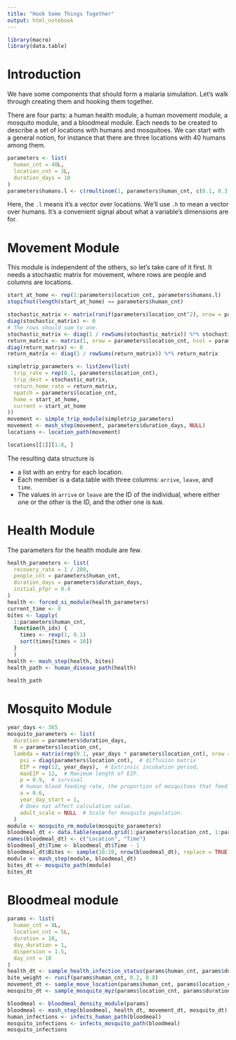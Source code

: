 ```yaml
---
title: "Hook Some Things Together"
output: html_notebook
---
```


```r
library(macro)
library(data.table)
```


# Introduction

We have some components that should form a malaria simulation. Let's walk through creating them and hooking them together.

There are four parts: a human health module, a human movement module, a mosquito module, and a bloodmeal module. Each needs to be created to describe a set of locations with humans and mosquitoes. We can start with a general notion, for instance that there are three locations with 40 humans among them.
```r
parameters <- list(
  human_cnt = 40L,
  location_cnt = 3L,
  duration_days = 10
)
parameters$humans.l <- c(rmultinom(1, parameters$human_cnt, c(0.1, 0.3, 0.6)))
```
Here, the `.l` means it's a vector over locations. We'll use `.h` to mean a vector over humans. It's a convenient signal about what a variable's dimensions are for.


# Movement Module

This module is independent of the others, so let's take care of it first. It needs a stochastic matrix for movement, where rows are people and columns are locations.

```r
start_at_home <- rep(1:parameters$location_cnt, parameters$humans.l)
stopifnot(length(start_at_home) == parameters$human_cnt)

stochastic_matrix <- matrix(runif(parameters$location_cnt^2), nrow = parameters$location_cnt)
diag(stochastic_matrix) <- 0
# The rows should sum to one.
stochastic_matrix <- diag(1 / rowSums(stochastic_matrix)) %*% stochastic_matrix
return_matrix <- matrix(1, nrow = parameters$location_cnt, ncol = parameters$location_cnt)
diag(return_matrix) <- 0
return_matrix <- diag(1 / rowSums(return_matrix)) %*% return_matrix

simpletrip_parameters <- list2env(list(
  trip_rate = rep(0.1, parameters$location_cnt),
  trip_dest = stochastic_matrix,
  return_home_rate = return_matrix,
  npatch = parameters$location_cnt,
  home = start_at_home,
  current = start_at_home
))
movement <- simple_trip_module(simpletrip_parameters)
movement <- mash_step(movement, parameters$duration_days, NULL)
locations <- location_path(movement)
```

```r
locations[[1]][1:8, ]
```
The resulting data structure is

* a list with an entry for each location.
* Each member is a data.table with three columns: `arrive`, `leave`, and `time`.
* The values in `arrive` or `leave` are the ID of the individual, where either one or the other is the ID, and the other one is `NaN`.


# Health Module

The parameters for the health module are few.
```r
health_parameters <- list(
  recovery_rate = 1 / 200,
  people_cnt = parameters$human_cnt,
  duration_days = parameters$duration_days,
  initial_pfpr = 0.4
)
health <- forced_si_module(health_parameters)
current_time <- 0
bites <- lapply(
  1:parameters$human_cnt,
  function(h_idx) {
    times <- rexp(1, 0.1)
    sort(times[times < 10])
  }
  )
health <- mash_step(health, bites)
health_path <- human_disease_path(health)
```

```r
health_path
```

# Mosquito Module

```r
year_days <- 365
mosquito_parameters <- list(
  duration = parameters$duration_days,
  N = parameters$location_cnt,
  lambda = matrix(rep(0.1, year_days * parameters$location_cnt), nrow = parameters$location_cnt),
    psi = diag(parameters$location_cnt),  # diffusion matrix
    EIP = rep(12, year_days),  # Extrinsic incubation period,
    maxEIP = 12,  # Maximum length of EIP.
    p = 0.9,  # survival
    # human blood feeding rate, the proportion of mosquitoes that feed on humans each day
    a = 0.6,
    year_day_start = 1,
    # Does not affect calculation value.
    adult_scale = NULL  # Scale for mosquito population.
  )
module <- mosquito_rm_module(mosquito_parameters)
bloodmeal_dt <- data.table(expand.grid(1:parameters$location_cnt, 1:parameters$duration_days))
names(bloodmeal_dt) <- c("Location", "Time")
bloodmeal_dt$Time <- bloodmeal_dt$Time - 1
bloodmeal_dt$Bites <- sample(10:20, nrow(bloodmeal_dt), replace = TRUE)
module <- mash_step(module, bloodmeal_dt)
bites_dt <- mosquito_path(module)
bites_dt
```

# Bloodmeal module

```r
params <- list(
  human_cnt = 8L,
  location_cnt = 5L,
  duration = 10,
  day_duration = 1,
  dispersion = 1.5,
  day_cnt = 10
)
health_dt <- sample_health_infection_status(params$human_cnt, params$duration)
bite_weight <- runif(params$human_cnt, 0.2, 0.8)
movement_dt <- sample_move_location(params$human_cnt, params$location_cnt, params$duration)
mosquito_dt <- sample_mosquito_myz(params$location_cnt, params$duration)

bloodmeal <- bloodmeal_density_module(params)
bloodmeal <- mash_step(bloodmeal, health_dt, movement_dt, mosquito_dt)
human_infections <- infects_human_path(bloodmeal)
mosquito_infections <- infects_mosquito_path(bloodmeal)
mosquito_infections
```

